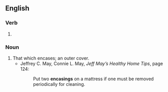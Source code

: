 ==English==

===Verb===
{{head|en|verb form}}

# {{present participle of|encase|lang=en|nocat=1}}

===Noun===
{{en-noun}}

# That which encases; an outer cover.
#* Jeffrey C. May, Connie L. May, ''Jeff May’s Healthy Home Tips'', page 124:
#*: Put two '''encasings''' on a mattress if one must be removed periodically for cleaning.